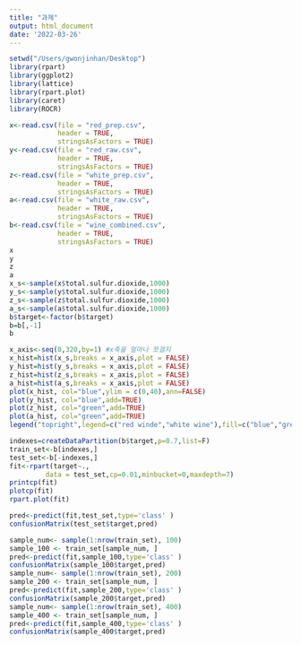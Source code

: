 ```yaml
---
title: "과제"
output: html_document
date: '2022-03-26'
---
```


```r
setwd("/Users/gwonjinhan/Desktop")
library(rpart)
library(ggplot2)
library(lattice)
library(rpart.plot)   
library(caret)
library(ROCR)
```

```r
x<-read.csv(file = "red_prep.csv",
            header = TRUE,
            stringsAsFactors = TRUE)
y<-read.csv(file = "red_raw.csv",
            header = TRUE,
            stringsAsFactors = TRUE)
z<-read.csv(file = "white_prep.csv",
            header = TRUE,
            stringsAsFactors = TRUE)
a<-read.csv(file = "white_raw.csv",
            header = TRUE,
            stringsAsFactors = TRUE)
b<-read.csv(file = "wine_combined.csv",
            header = TRUE,
            stringsAsFactors = TRUE)
x
y
z
a
x_s<-sample(x$total.sulfur.dioxide,1000)
y_s<-sample(y$total.sulfur.dioxide,1000)
z_s<-sample(z$total.sulfur.dioxide,1000)
a_s<-sample(a$total.sulfur.dioxide,1000)
b$target<-factor(b$target)
b=b[,-1]
b
```

```r
x_axis<-seq(0,320,by=1) #x축을 얼마나 쪼갤지
x_hist=hist(x_s,breaks = x_axis,plot = FALSE)
y_hist=hist(y_s,breaks = x_axis,plot = FALSE)
z_hist=hist(z_s,breaks = x_axis,plot = FALSE)
a_hist=hist(a_s,breaks = x_axis,plot = FALSE)
plot(x_hist, col="blue",ylim = c(0,40),ann=FALSE)
plot(y_hist, col="blue",add=TRUE)
plot(z_hist, col="green",add=TRUE)
plot(a_hist, col="green",add=TRUE)
legend("topright",legend=c("red winde","white wine"),fill=c("blue","green"))

```

```r
indexes=createDataPartition(b$target,p=0.7,list=F)
train_set<-b[indexes,]
test_set<-b[-indexes,]
fit<-rpart(target~.,
         data = test_set,cp=0.01,minbucket=0,maxdepth=7)
printcp(fit)
plotcp(fit)
rpart.plot(fit)
```

```r
pred<-predict(fit,test_set,type='class' )
confusionMatrix(test_set$target,pred)
```

```r
sample_num<- sample(1:nrow(train_set), 100)
sample_100 <- train_set[sample_num, ]
pred<-predict(fit,sample_100,type='class' )
confusionMatrix(sample_100$target,pred)
sample_num<- sample(1:nrow(train_set), 200)
sample_200 <- train_set[sample_num, ]
pred<-predict(fit,sample_200,type='class' )
confusionMatrix(sample_200$target,pred)
sample_num<- sample(1:nrow(train_set), 400)
sample_400 <- train_set[sample_num, ]
pred<-predict(fit,sample_400,type='class' )
confusionMatrix(sample_400$target,pred)
```

